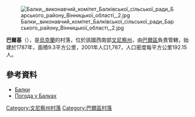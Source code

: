 [[Image:Балки,_виконавчий_комітет_Балківської_сільської_ради_Барського_району_Вінницької_області,_2.jpg|right]]

'''巴爾基'''（{{lang-uk|Балки}}），是[[烏克蘭|烏克蘭]]的村落，位於該國西南部[[文尼察州|文尼察州]]，由[[巴爾區|巴爾區]]負責管轄，始建於1787年，面積9.3平方公里，2001年人口1,787，人口密度每平方公里192.15人。

{{coord|49|3|36|N|27|40|44|E|scale:30000|display=title}}

==參考資料==
*[http://w1.c1.rada.gov.ua/pls/z7503/A005?rdat1=31.03.2014&rf7571=1341 Балки] {{Wayback|url=http://w1.c1.rada.gov.ua/pls/z7503/A005?rdat1=31.03.2014&rf7571=1341 |date=20181209213041 }}
* [http://www.gismeteo.ua/ua/weather-balky-75070/ Погода у Балках] {{Wayback|url=http://www.gismeteo.ua/ua/weather-balky-75070/ |date=20160309021102 }}

[[Category:文尼察州村落|Category:文尼察州村落]]
[[Category:巴爾區村落|Category:巴爾區村落]]


{{Vinnytsia-geo-stub}}